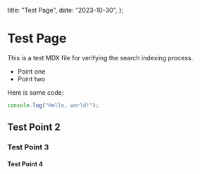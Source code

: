   title: "Test Page",
  date: "2023-10-30",
};

# Test Page

This is a test MDX file for verifying the search indexing process.

- Point one
- Point two

Here is some code:

```js
console.log("Hello, world!");
```

## Test Point 2

### Test Point 3

#### Test Point 4
